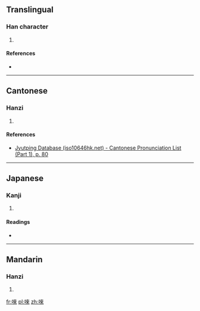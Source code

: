 ==Translingual==

===Han character===
{{Han char|rn=30|rad=口|as=08|sn=11|four=6409<sub>8</sub>|canj=口木人人 (RDOO)|ids=⿰[[口]][[來]]}}

# {{defn|Han|sort=口08}}

====References====
* {{Han ref|kx=0194.080|dkj=03779|dj=0414.140|hdz=10637.090|uh=553B|ud=21819|bh=D4A8|bd=54440}}

----

==Cantonese==

===Hanzi===
{{yue-hanzi|jyut=[[loi6]]|y=loi6}}

# {{defn|lang=yue|sort=口08}}

====References====
*[http://www.iso10646hk.net/jp/document/download.jsp Jyutping Database (iso10646hk.net) - Cantonese Pronunciation List (Part 1), p. 80]

----

==Japanese==

===Kanji===
{{ja-kanji|grade=|rs=口08}}

# {{defn|lang=ja|sort=口08}}

====Readings====
* {{ja-readings|on=[[らい]] (rai)|kun=[[うたう]] (utau)}}

----

==Mandarin==

===Hanzi===
{{cmn-hanzi|pin=[[lǎi]] ([[lai3]])|wg=lai<sup>3</sup>}}

# {{defn|lang=cmn|sort=口08}}

[[fr:唻]]
[[pl:唻]]
[[zh:唻]]